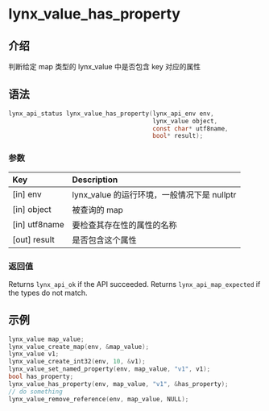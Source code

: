 # lynx_value_has_property

## 介绍

判断给定 map 类型的 lynx_value 中是否包含 key 对应的属性

## 语法

```c
lynx_api_status lynx_value_has_property(lynx_api_env env,
                                        lynx_value object,
                                        const char* utf8name,
                                        bool* result);
```

### 参数

| Key           | Description                                                  |
|:--------------|:-------------------------------------------------------------|
| [in] env      | lynx_value 的运行环境，一般情况下是 nullptr |
| [in] object   | 被查询的 map                                        |
| [in] utf8name | 要检查其存在性的属性的名称        |
| [out] result  | 是否包含这个属性            |

### 返回值

Returns `lynx_api_ok` if the API succeeded. Returns `lynx_api_map_expected` if the types do not match.

## 示例

```c
lynx_value map_value;
lynx_value_create_map(env, &map_value);
lynx_value v1;
lynx_value_create_int32(env, 10, &v1);
lynx_value_set_named_property(env, map_value, "v1", v1);
bool has_property;
lynx_value_has_property(env, map_value, "v1", &has_property);
// do something
lynx_value_remove_reference(env, map_value, NULL);
```